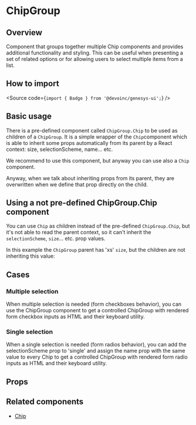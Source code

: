 

<Meta of={Stories} />

# ChipGroup

## Overview

Component that groups together multiple Chip components and provides additional functionality and styling.
This can be useful when presenting a set of related options or for allowing users to select multiple items from a list.

## How to import

<Source code={`import { Badge } from '@devoinc/genesys-ui';`} />

## Basic usage

There is a pre-defined component called `ChipGroup.Chip` to be used as children of a `ChipGroup`.
It is a simple wrapper of the `Chip`component which is able to inherit some props automatically
from its parent by a React context: size, selectionScheme, name... etc.

<Canvas of={Stories.Base} />

We recommend to use this component, but anyway you can use also a `Chip` component.

Anyway, when we talk about inheriting props from its parent, they are overwritten when we define that prop
directly on the child.

## Using a not pre-defined ChipGroup.Chip component

You can use `Chip` as children instead of the pre-defined `ChipGroup.Chip`,
but it's not able to read the parent context, so it can't inherit the `selectionScheme`, `size`... etc. prop values.

In this example the `ChipGroup` parent has 'xs' `size`, but the children are not inheriting this value:

<Canvas of={Stories.UseOfChip} />

## Cases

### Multiple selection

When multiple selection is needed (form checkboxes behavior), you can use the ChipGroup component to
get a controlled ChipGroup with rendered form checkbox inputs as HTML and their keyboard utility.

<Canvas of={Stories.MultipleSelection} />

### Single selection

When a single selection is needed (form radios behavior), you can add the selectionScheme prop to 'single' and assign
the name prop with the same value to every Chip to get a controlled ChipGroup with rendered form radio inputs as HTML and their keyboard utility.

<Canvas of={Stories.SingleSelection} />

## Props

<ArgTypes of={Stories} />

## Related components

- [Chip](?path=/docs/components-core-form-chip--docs)
